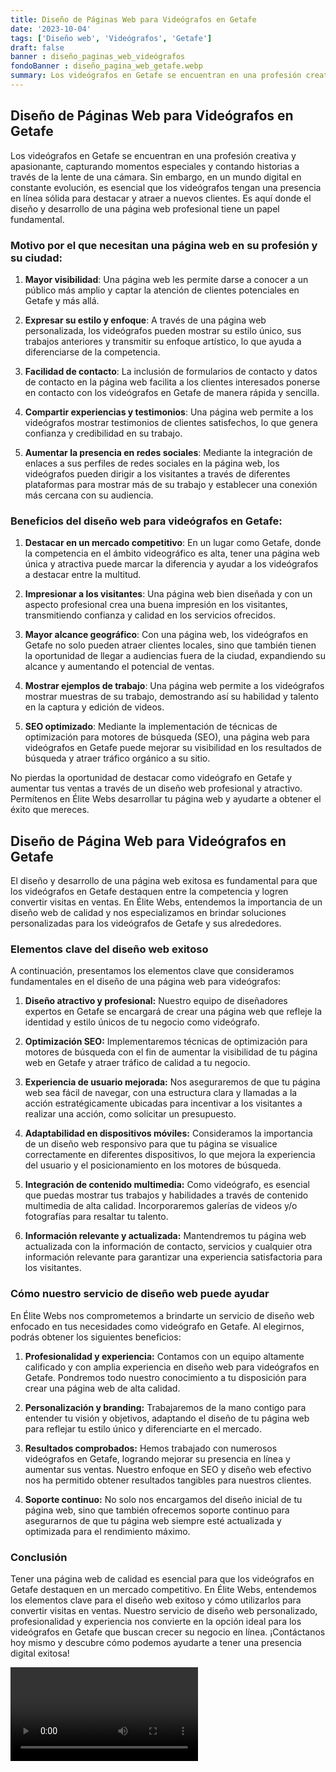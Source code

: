 ```yaml
---
title: Diseño de Páginas Web para Videógrafos en Getafe
date: '2023-10-04'
tags: ['Diseño web', 'Videógrafos', 'Getafe']
draft: false
banner : diseño_paginas_web_videógrafos
fondoBanner : diseño_pagina_web_getafe.webp
summary: Los videógrafos en Getafe se encuentran en una profesión creativa y apasionante, capturando momentos especiales y contando historias a través de la lente de una cámara. Sin embargo, en un mundo digital en constante evolución, es esencial que los videógrafos tengan una presencia en línea sólida para destacar y atraer a nuevos clientes. Es aquí donde el diseño y desarrollo de una página web profesional tiene un papel fundamental.
---
```


## Diseño de Páginas Web para Videógrafos en Getafe

Los videógrafos en Getafe se encuentran en una profesión creativa y apasionante, capturando momentos especiales y contando historias a través de la lente de una cámara. Sin embargo, en un mundo digital en constante evolución, es esencial que los videógrafos tengan una presencia en línea sólida para destacar y atraer a nuevos clientes. Es aquí donde el diseño y desarrollo de una página web profesional tiene un papel fundamental.

### Motivo por el que necesitan una página web en su profesión y su ciudad:

1. **Mayor visibilidad**: Una página web les permite darse a conocer a un público más amplio y captar la atención de clientes potenciales en Getafe y más allá.

2. **Expresar su estilo y enfoque**: A través de una página web personalizada, los videógrafos pueden mostrar su estilo único, sus trabajos anteriores y transmitir su enfoque artístico, lo que ayuda a diferenciarse de la competencia.

3. **Facilidad de contacto**: La inclusión de formularios de contacto y datos de contacto en la página web facilita a los clientes interesados ​​ponerse en contacto con los videógrafos en Getafe de manera rápida y sencilla.

4. **Compartir experiencias y testimonios**: Una página web permite a los videógrafos mostrar testimonios de clientes satisfechos, lo que genera confianza y credibilidad en su trabajo.

5. **Aumentar la presencia en redes sociales**: Mediante la integración de enlaces a sus perfiles de redes sociales en la página web, los videógrafos pueden dirigir a los visitantes a través de diferentes plataformas para mostrar más de su trabajo y establecer una conexión más cercana con su audiencia.

### Beneficios del diseño web para videógrafos en Getafe:

1. **Destacar en un mercado competitivo**: En un lugar como Getafe, donde la competencia en el ámbito videográfico es alta, tener una página web única y atractiva puede marcar la diferencia y ayudar a los videógrafos a destacar entre la multitud.

2. **Impresionar a los visitantes**: Una página web bien diseñada y con un aspecto profesional crea una buena impresión en los visitantes, transmitiendo confianza y calidad en los servicios ofrecidos.

3. **Mayor alcance geográfico**: Con una página web, los videógrafos en Getafe no solo pueden atraer clientes locales, sino que también tienen la oportunidad de llegar a audiencias fuera de la ciudad, expandiendo su alcance y aumentando el potencial de ventas.

4. **Mostrar ejemplos de trabajo**: Una página web permite a los videógrafos mostrar muestras de su trabajo, demostrando así su habilidad y talento en la captura y edición de videos.

5. **SEO optimizado**: Mediante la implementación de técnicas de optimización para motores de búsqueda (SEO), una página web para videógrafos en Getafe puede mejorar su visibilidad en los resultados de búsqueda y atraer tráfico orgánico a su sitio.

No pierdas la oportunidad de destacar como videógrafo en Getafe y aumentar tus ventas a través de un diseño web profesional y atractivo. Permítenos en Élite Webs desarrollar tu página web y ayudarte a obtener el éxito que mereces.

<GifSeo />

<Cta />

## Diseño de Página Web para Videógrafos en Getafe

El diseño y desarrollo de una página web exitosa es fundamental para que los videógrafos en Getafe destaquen entre la competencia y logren convertir visitas en ventas. En Élite Webs, entendemos la importancia de un diseño web de calidad y nos especializamos en brindar soluciones personalizadas para los videógrafos de Getafe y sus alrededores.

### Elementos clave del diseño web exitoso

A continuación, presentamos los elementos clave que consideramos fundamentales en el diseño de una página web para videógrafos:

1. **Diseño atractivo y profesional:** Nuestro equipo de diseñadores expertos en Getafe se encargará de crear una página web que refleje la identidad y estilo únicos de tu negocio como videógrafo.

2. **Optimización SEO:** Implementaremos técnicas de optimización para motores de búsqueda con el fin de aumentar la visibilidad de tu página web en Getafe y atraer tráfico de calidad a tu negocio.

3. **Experiencia de usuario mejorada:** Nos aseguraremos de que tu página web sea fácil de navegar, con una estructura clara y llamadas a la acción estratégicamente ubicadas para incentivar a los visitantes a realizar una acción, como solicitar un presupuesto.

4. **Adaptabilidad en dispositivos móviles:** Consideramos la importancia de un diseño web responsivo para que tu página se visualice correctamente en diferentes dispositivos, lo que mejora la experiencia del usuario y el posicionamiento en los motores de búsqueda.

5. **Integración de contenido multimedia:** Como videógrafo, es esencial que puedas mostrar tus trabajos y habilidades a través de contenido multimedia de alta calidad. Incorporaremos galerías de videos y/o fotografías para resaltar tu talento.

6. **Información relevante y actualizada:** Mantendremos tu página web actualizada con la información de contacto, servicios y cualquier otra información relevante para garantizar una experiencia satisfactoria para los visitantes.

### Cómo nuestro servicio de diseño web puede ayudar

En Élite Webs nos comprometemos a brindarte un servicio de diseño web enfocado en tus necesidades como videógrafo en Getafe. Al elegirnos, podrás obtener los siguientes beneficios:

1. **Profesionalidad y experiencia:** Contamos con un equipo altamente calificado y con amplia experiencia en diseño web para videógrafos en Getafe. Pondremos todo nuestro conocimiento a tu disposición para crear una página web de alta calidad.

2. **Personalización y branding:** Trabajaremos de la mano contigo para entender tu visión y objetivos, adaptando el diseño de tu página web para reflejar tu estilo único y diferenciarte en el mercado.

3. **Resultados comprobados:** Hemos trabajado con numerosos videógrafos en Getafe, logrando mejorar su presencia en línea y aumentar sus ventas. Nuestro enfoque en SEO y diseño web efectivo nos ha permitido obtener resultados tangibles para nuestros clientes.

4. **Soporte continuo:** No solo nos encargamos del diseño inicial de tu página web, sino que también ofrecemos soporte continuo para asegurarnos de que tu página web siempre esté actualizada y optimizada para el rendimiento máximo.

### Conclusión

Tener una página web de calidad es esencial para que los videógrafos en Getafe destaquen en un mercado competitivo. En Élite Webs, entendemos los elementos clave para el diseño web exitoso y cómo utilizarlos para convertir visitas en ventas. Nuestro servicio de diseño web personalizado, profesionalidad y experiencia nos convierte en la opción ideal para los videógrafos en Getafe que buscan crecer su negocio en línea. ¡Contáctanos hoy mismo y descubre cómo podemos ayudarte a tener una presencia digital exitosa!

<Video />

<CtaBot job='Videógrafos' city='Getafe'/>

<Gmaps query='Getafe+españa+maps' />